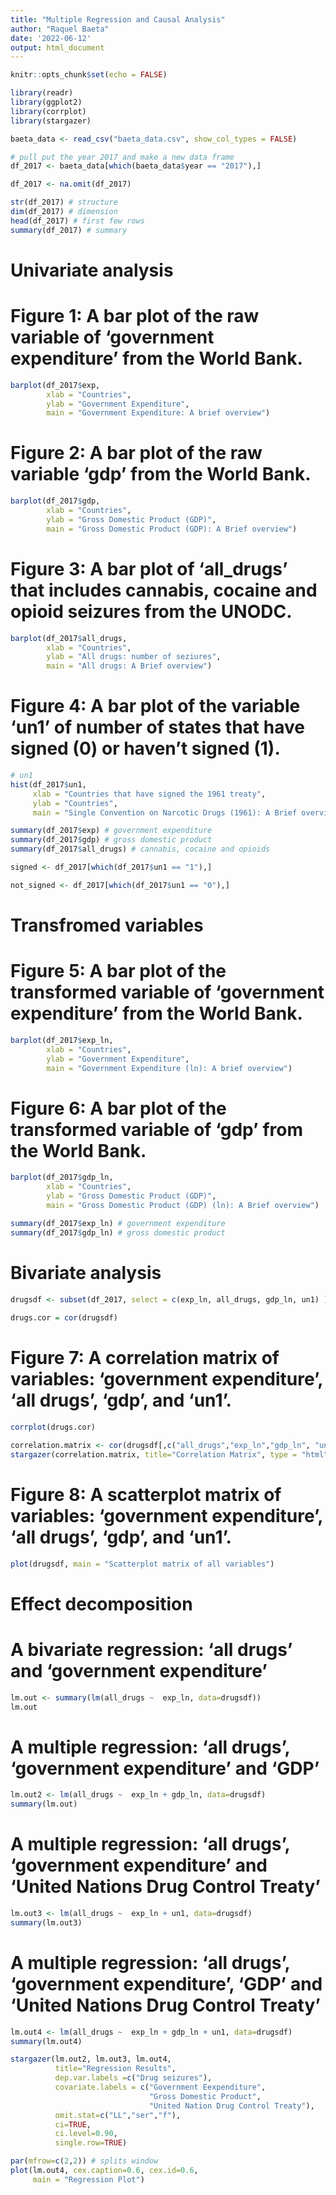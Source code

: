 ```yaml
---
title: "Multiple Regression and Causal Analysis"
author: "Raquel Baeta"
date: '2022-06-12'
output: html_document
---
```


```r
knitr::opts_chunk$set(echo = FALSE)
```

```r
library(readr)
library(ggplot2)
library(corrplot)
library(stargazer)
```

```r
baeta_data <- read_csv("baeta_data.csv", show_col_types = FALSE)
```

```r
# pull put the year 2017 and make a new data frame 
df_2017 <- baeta_data[which(baeta_data$year == "2017"),]
```

```r
df_2017 <- na.omit(df_2017)
```

```r
str(df_2017) # structure 
dim(df_2017) # dimension 
head(df_2017) # first few rows 
summary(df_2017) # summary 
```

####
# Univariate analysis 
####

# Figure 1: A bar plot of the raw variable of ‘government expenditure’ from the World Bank.

```r
barplot(df_2017$exp,
        xlab = "Countries", 
        ylab = "Government Expenditure",
        main = "Government Expenditure: A brief overview")
```

# Figure 2: A bar plot of the raw variable ‘gdp’ from the World Bank.

```r
barplot(df_2017$gdp,
        xlab = "Countries", 
        ylab = "Gross Domestic Product (GDP)",
        main = "Gross Domestic Product (GDP): A Brief overview")
```

# Figure 3: A bar plot of ‘all_drugs’ that includes cannabis, cocaine and opioid seizures from the UNODC.

```r
barplot(df_2017$all_drugs,
        xlab = "Countries", 
        ylab = "All drugs: number of seziures",
        main = "All drugs: A Brief overview")
```

# Figure 4: A bar plot of the variable ‘un1’ of number of states that have signed (0) or haven’t signed (1). 

```r
# un1
hist(df_2017$un1,
     xlab = "Countries that have signed the 1961 treaty", 
     ylab = "Countries",
     main = "Single Convention on Narcotic Drugs (1961): A Brief overview")
```

```r
summary(df_2017$exp) # government expenditure 
summary(df_2017$gdp) # gross domestic product 
summary(df_2017$all_drugs) # cannabis, cocaine and opioids
```

```r
signed <- df_2017[which(df_2017$un1 == "1"),]
```

```r
not_signed <- df_2017[which(df_2017$un1 == "0"),]
```

####
####
# Transfromed variables
####
####

# Figure 5: A bar plot of the transformed variable of ‘government expenditure’ from the World Bank.

```r
barplot(df_2017$exp_ln,
        xlab = "Countries", 
        ylab = "Government Expenditure",
        main = "Government Expenditure (ln): A brief overview")
```

# Figure 6: A bar plot of the transformed variable of ‘gdp’ from the World Bank.

```r
barplot(df_2017$gdp_ln,
        xlab = "Countries", 
        ylab = "Gross Domestic Product (GDP)",
        main = "Gross Domestic Product (GDP) (ln): A Brief overview")
```


```r
summary(df_2017$exp_ln) # government expenditure 
summary(df_2017$gdp_ln) # gross domestic product 
```

####
####
# Bivariate analysis 
####
####

```r
drugsdf <- subset(df_2017, select = c(exp_ln, all_drugs, gdp_ln, un1) )
```

```r
drugs.cor = cor(drugsdf)
```

# Figure 7: A correlation matrix of variables: ‘government expenditure’, ‘all drugs’, ‘gdp’, and ‘un1’.

```r
corrplot(drugs.cor)
```

```r
correlation.matrix <- cor(drugsdf[,c("all_drugs","exp_ln","gdp_ln", "un1")])
stargazer(correlation.matrix, title="Correlation Matrix", type = "html")
```

# Figure 8: A scatterplot matrix of variables: ‘government expenditure’, ‘all drugs’, ‘gdp’, and ‘un1’.

```r
plot(drugsdf, main = "Scatterplot matrix of all variables")
```

####
####
# Effect decomposition
####
####

# A bivariate regression: 'all drugs' and 'government expenditure'

```r
lm.out <- summary(lm(all_drugs ~  exp_ln, data=drugsdf))
lm.out
```

# A multiple regression: 'all drugs', 'government expenditure' and 'GDP'

```r
lm.out2 <- lm(all_drugs ~  exp_ln + gdp_ln, data=drugsdf)
summary(lm.out)
```

# A multiple regression: 'all drugs', 'government expenditure' and 'United Nations Drug Control Treaty'

```r
lm.out3 <- lm(all_drugs ~  exp_ln + un1, data=drugsdf)
summary(lm.out3)
```

# A multiple regression: 'all drugs', 'government expenditure', 'GDP' and 'United Nations Drug Control Treaty'

```r
lm.out4 <- lm(all_drugs ~  exp_ln + gdp_ln + un1, data=drugsdf)
summary(lm.out4)
```

```r
stargazer(lm.out2, lm.out3, lm.out4,
          title="Regression Results", 
          dep.var.labels =c("Drug seizures"),
          covariate.labels = c("Government Eexpenditure",
                               "Gross Domestic Product", 
                               "United Nation Drug Control Treaty"), 
          omit.stat=c("LL","ser","f"), 
          ci=TRUE, 
          ci.level=0.90, 
          single.row=TRUE)
```

```r
par(mfrow=c(2,2)) # splits window
plot(lm.out4, cex.caption=0.6, cex.id=0.6,
     main = "Regression Plot")
```
